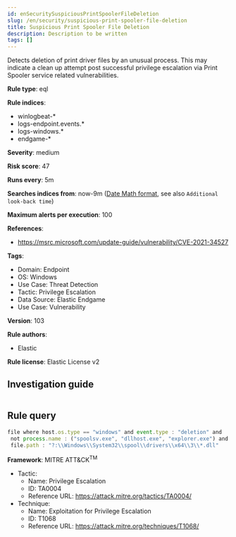 ```yaml
---
id: enSecuritySuspiciousPrintSpoolerFileDeletion
slug: /en/security/suspicious-print-spooler-file-deletion
title: Suspicious Print Spooler File Deletion
description: Description to be written
tags: []
---
```


<div id="suspicious-print-spooler-file-deletion"></div>

Detects deletion of print driver files by an unusual process. This may indicate a clean up attempt post successful privilege escalation via Print Spooler service related vulnerabilities.

**Rule type**: eql

**Rule indices**: 

* winlogbeat-*
* logs-endpoint.events.*
* logs-windows.*
* endgame-*

**Severity**: medium

**Risk score**: 47

**Runs every**: 5m

**Searches indices from**: now-9m ([Date Math format](((ref))/common-options.html#date-math), see also <DocLink id="enSecurityRulesUiCreate" section="set-the-rules-schedule">`Additional look-back time`</DocLink>)

**Maximum alerts per execution**: 100

**References**: 

* https://msrc.microsoft.com/update-guide/vulnerability/CVE-2021-34527

**Tags**: 

* Domain: Endpoint
* OS: Windows
* Use Case: Threat Detection
* Tactic: Privilege Escalation
* Data Source: Elastic Endgame
* Use Case: Vulnerability

**Version**: 103

**Rule authors**: 

* Elastic

**Rule license**: Elastic License v2

## Investigation guide

```markdown

```

## Rule query

```js
file where host.os.type == "windows" and event.type : "deletion" and
 not process.name : ("spoolsv.exe", "dllhost.exe", "explorer.exe") and
 file.path : "?:\\Windows\\System32\\spool\\drivers\\x64\\3\\*.dll"

```

**Framework**: MITRE ATT&CK<sup>TM</sup>

* Tactic:
    * Name: Privilege Escalation
    * ID: TA0004
    * Reference URL: https://attack.mitre.org/tactics/TA0004/
* Technique:
    * Name: Exploitation for Privilege Escalation
    * ID: T1068
    * Reference URL: https://attack.mitre.org/techniques/T1068/

